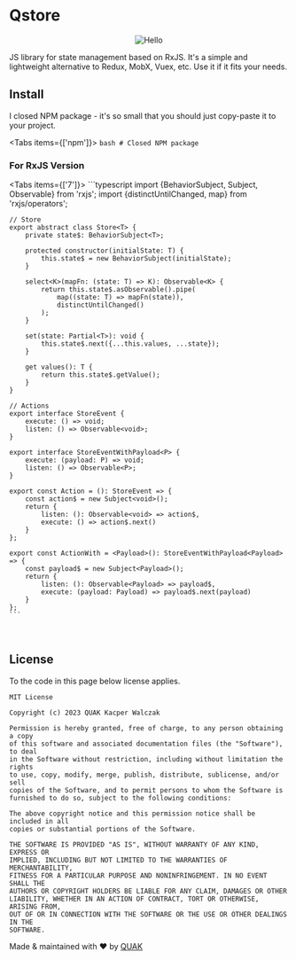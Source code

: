 
# Qstore

<p align="center">
    <Image src="/docs/qstore_logo.png" alt="Hello" width={100} height={100} />
</p>

JS library for state management based on RxJS. It's a simple and lightweight alternative to Redux, MobX, Vuex, etc. Use it if it fits your needs.

## Install

I closed NPM package - it's so small that you should just copy-paste it to your project.

<Tabs items={['npm']}>
  <Tab>
    ```bash
    # Closed NPM package
    ```
  </Tab>
</Tabs>
<br />

### For RxJS Version

<Tabs items={['7']}>
  <Tab>
    ```typescript
    import {BehaviorSubject, Subject, Observable} from 'rxjs';
    import {distinctUntilChanged, map} from 'rxjs/operators';

    // Store
    export abstract class Store<T> {
        private state$: BehaviorSubject<T>;

        protected constructor(initialState: T) {
            this.state$ = new BehaviorSubject(initialState);
        }

        select<K>(mapFn: (state: T) => K): Observable<K> {
            return this.state$.asObservable().pipe(
                map((state: T) => mapFn(state)),
                distinctUntilChanged()
            );
        }

        set(state: Partial<T>): void {
            this.state$.next({...this.values, ...state});
        }

        get values(): T {
            return this.state$.getValue();
        }
    }

    // Actions
    export interface StoreEvent {
        execute: () => void;
        listen: () => Observable<void>;
    }

    export interface StoreEventWithPayload<P> {
        execute: (payload: P) => void;
        listen: () => Observable<P>;
    }

    export const Action = (): StoreEvent => {
        const action$ = new Subject<void>();
        return {
            listen: (): Observable<void> => action$,
            execute: () => action$.next()
        }
    };

    export const ActionWith = <Payload>(): StoreEventWithPayload<Payload> => {
        const payload$ = new Subject<Payload>();
        return {
            listen: (): Observable<Payload> => payload$,
            execute: (payload: Payload) => payload$.next(payload)
        }
    };
    ```
  </Tab>
</Tabs>
<br />

## License

To the code in this page below license applies.

```text
MIT License

Copyright (c) 2023 QUAK Kacper Walczak

Permission is hereby granted, free of charge, to any person obtaining a copy
of this software and associated documentation files (the "Software"), to deal
in the Software without restriction, including without limitation the rights
to use, copy, modify, merge, publish, distribute, sublicense, and/or sell
copies of the Software, and to permit persons to whom the Software is
furnished to do so, subject to the following conditions:

The above copyright notice and this permission notice shall be included in all
copies or substantial portions of the Software.

THE SOFTWARE IS PROVIDED "AS IS", WITHOUT WARRANTY OF ANY KIND, EXPRESS OR
IMPLIED, INCLUDING BUT NOT LIMITED TO THE WARRANTIES OF MERCHANTABILITY,
FITNESS FOR A PARTICULAR PURPOSE AND NONINFRINGEMENT. IN NO EVENT SHALL THE
AUTHORS OR COPYRIGHT HOLDERS BE LIABLE FOR ANY CLAIM, DAMAGES OR OTHER
LIABILITY, WHETHER IN AN ACTION OF CONTRACT, TORT OR OTHERWISE, ARISING FROM,
OUT OF OR IN CONNECTION WITH THE SOFTWARE OR THE USE OR OTHER DEALINGS IN THE
SOFTWARE.
```

Made & maintained with ❤️ by [QUAK](https://quak.com.pl)